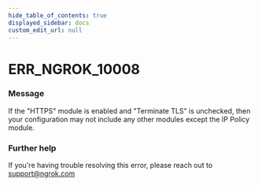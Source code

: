 ```yaml
---
hide_table_of_contents: true
displayed_sidebar: docs
custom_edit_url: null
---
```



# ERR_NGROK_10008

### Message
If the "HTTPS" module is enabled and "Terminate TLS" is unchecked, then your configuration may not include any other modules except the IP Policy module.

### Further help
If you're having trouble resolving this error, please reach out to [support@ngrok.com](mailto:support@ngrok.com?subject=Help%20with%20ERR_NGROK_10008)


<ErrorDetails error='err_ngrok_10008' />
